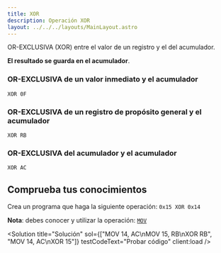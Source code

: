 ```yaml
---
title: XOR
description: Operación XOR
layout: ../../../layouts/MainLayout.astro
---
```



OR-EXCLUSIVA (XOR) entre el valor de un registro y el del acumulador.

**El resultado se guarda en el acumulador**.

### OR-EXCLUSIVA de un valor inmediato y el acumulador

```
XOR 0F
```

### OR-EXCLUSIVA de un registro de propósito general y el acumulador

```
XOR RB
```

### OR-EXCLUSIVA del acumulador y el acumulador

```
XOR AC
```

## Comprueba tus conocimientos

Crea un programa que haga la siguiente operación: `0x15 XOR 0x14`

**Nota**: debes conocer y utilizar la operación: [`MOV`](/es/operations/MOV)

<Solution title="Solución" sol={["MOV 14, AC\nMOV 15, RB\nXOR RB", "MOV 14, AC\nXOR 15"]} testCodeText="Probar código" client:load />